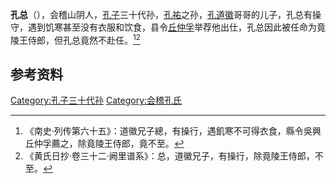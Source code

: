 '''孔总'''（{{bd|？||？||}}），会稽山阴人，[[孔子|孔子]]三十代孙，[[孔祐|孔祐]]之孙，[[孔道徽|孔道徽]]哥哥的儿子，孔总有操守，遇到饥寒甚至没有衣服和饮食，县令[[丘仲孚|丘仲孚]]举荐他出仕，孔总因此被任命为竟陵王侍郎，但孔总竟然不赴任。<ref>《南史·列传第六十五》：道徽兄子總，有操行，遇飢寒不可得衣食，縣令吳興丘仲孚薦之，除竟陵王侍郎，竟不至。</ref><ref>《黄氏日抄·卷三十二·阙里谱系》：总，道徽兄子，有操行，除竟陵王侍郎，不至。</ref> 

==参考资料==
{{reflist}}

{{南北朝人物小作品}}
{{DEFAULTSORT:kong zong}}
[[Category:孔子三十代孙|Category:孔子三十代孙]]
[[Category:会稽孔氏|Category:会稽孔氏]]